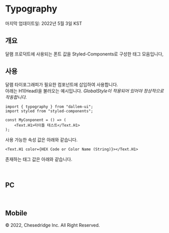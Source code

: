 
<Meta title="styles/Typography" />

# Typography

마지막 업데이트일: 2022년 5월 3일 KST

## 개요

달램 프로덕트에 사용되는 폰트 값을 Styled-Components로 구성한 태그 모음입니다,

## 사용

달램 타이포그래피가 필요한 컴포넌트에 삽입하여 사용합니다. <br />
아래는 H1(Head)을 불러오는 예시입니다. _GlobalStyle이 적용되어 있어야 정상적으로 작동합니다._

```
import { typography } from "dallem-ui";
import styled from "styled-components";

const MyConponent = () => (
    <Text.H1>타이틀 테스트</Text.H1>
);
```

사용 가능한 속성 값은 아래와 같습니다.

```
<Text.H1 color={HEX Code or Color Name (String)}></Text.H1>
```

존재하는 태그 값은 아래와 같습니다.

<br />

## PC

<Typography />

<br />

## Mobile

<Typography mobile />

&copy; 2022, Chesedridge Inc. All Right Reserved.
